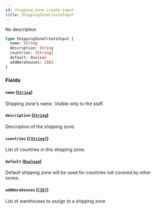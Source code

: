 ```yaml
---
id: shipping-zone-create-input
title: ShippingZoneCreateInput
---
```


No description

```graphql
type ShippingZoneCreateInput {
  name: String
  description: String
  countries: [String]
  default: Boolean
  addWarehouses: [ID]
}
```

### Fields

#### `name` ([`String`](/developer/api-reference/scalars/string.mdx))

Shipping zone's name. Visible only to the staff.

#### `description` ([`String`](/developer/api-reference/scalars/string.mdx))

Description of the shipping zone.

#### `countries` ([`[String]`](/developer/api-reference/scalars/string.mdx))

List of countries in this shipping zone.

#### `default` ([`Boolean`](/developer/api-reference/scalars/boolean.mdx))

Default shipping zone will be used for countries not covered by other zones.

#### `addWarehouses` ([`[ID]`](/developer/api-reference/scalars/id.mdx))

List of warehouses to assign to a shipping zone
